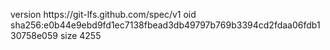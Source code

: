 version https://git-lfs.github.com/spec/v1
oid sha256:e0b44e9ebd9fd1ec7138fbead3db49797b769b3394cd2fdaa06fdb130758e059
size 4255
